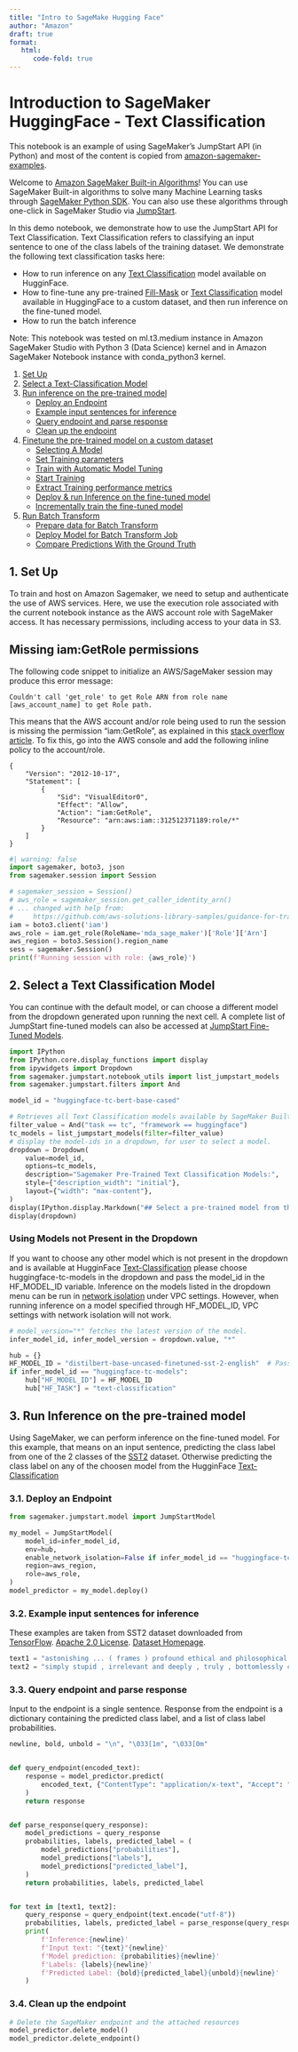 ```yaml
---
title: "Intro to SageMake Hugging Face"
author: "Amazon"
draft: true
format:
   html:
      code-fold: true
---
```


# Introduction to SageMaker HuggingFace - Text Classification

This notebook is an example of using SageMaker's JumpStart API (in Python) and most of the content is copied from [amazon-sagemaker-examples](https://github.com/aws/amazon-sagemaker-examples/blob/main/introduction_to_amazon_algorithms/jumpstart_text_classification/Amazon_JumpStart_HuggingFace_Text_Classification.ipynb).

Welcome to [Amazon SageMaker Built-in Algorithms](https://sagemaker.readthedocs.io/en/stable/algorithms/index.html)! You can use SageMaker Built-in algorithms to solve many Machine Learning tasks through [SageMaker Python SDK](https://sagemaker.readthedocs.io/en/stable/overview.html). You can also use these algorithms through one-click in SageMaker Studio via [JumpStart](https://docs.aws.amazon.com/sagemaker/latest/dg/studio-jumpstart.html).

In this demo notebook, we demonstrate how to use the JumpStart API for Text Classification. Text Classification refers to classifying an input sentence to one of the class labels of the training dataset.  We demonstrate the following text classification tasks here:

* How to run inference on any [Text Classification](https://huggingface.co/models?pipeline_tag=text-classification&sort=downloads) model available on HugginFace.
* How to fine-tune any pre-trained [Fill-Mask](https://huggingface.co/models?pipeline_tag=fill-mask&sort=downloads) or [Text Classification](https://huggingface.co/models?pipeline_tag=text-classification&sort=downloads) model available in HuggingFace to a custom dataset, and then run inference on the fine-tuned model.
* How to run the batch inference

Note: This notebook was tested on ml.t3.medium instance in Amazon SageMaker Studio with Python 3 (Data Science) kernel and in Amazon SageMaker Notebook instance with conda_python3 kernel.


1. [Set Up](#1.-Set-Up)
2. [Select a Text-Classification Model](#2.-Select-a-Text-Classification-Model)
3. [Run inference on the pre-trained model](#3.-Run-Inference-on-the-pre-trained-model)
   * [Deploy an Endpoint](#3.1.-Retrieve-Artifacts-&-Deploy-an-Endpoint)
   * [Example input sentences for inference](#3.2.-Example-input-sentences-for-inference)
   * [Query endpoint and parse response](#3.3.-Query-endpoint-and-parse-response)
   * [Clean up the endpoint](#3.4.-Clean-up-the-endpoint)
4. [Finetune the pre-trained model on a custom dataset](#4.-Fine-Tune-the-pre-trained-model-on-a-custom-dataset)
   * [Selecting A Model](#4.1.-Selecting-A-Model)
   * [Set Training parameters](#4.2.-Set-Training-parameters)
   * [Train with Automatic Model Tuning](#4.3.-Train-with-Automatic-Model-Tuning-([HPO]))
   * [Start Training](#4.4.-Start-Training)
   * [Extract Training performance metrics](#4.5.-Extract-Training-performance-metrics)
   * [Deploy & run Inference on the fine-tuned model](#4.6.-Deploy-&-run-Inference-on-the-fine-tuned-model)
   * [Incrementally train the fine-tuned model](#4.7.-Incrementally-train-the-fine-tuned-model)
5. [Run Batch Transform](#5.-Running-Batch-Inference)
   * [Prepare data for Batch Transform](#5.1.-Prepare-data-for-Batch-Transform)
   * [Deploy Model for Batch Transform Job](#5.2.-Deploy-Model-for-Batch-Transform-Job)
   * [Compare Predictions With the Ground Truth
     ](#5.3.-Compare-Predictions-With-the-Ground-Truth)


## 1. Set Up


To train and host on Amazon Sagemaker, we need to setup and authenticate the use of AWS services. Here, we use the execution role associated with the current notebook instance as the AWS account role with SageMaker access. It has necessary permissions, including access to your data in S3.


::: {.callout-caution collapse="true"}
## Missing iam:GetRole permissions

The following code snippet to initialize an AWS/SageMaker session may produce this error message:
```
Couldn't call 'get_role' to get Role ARN from role name [aws_account_name] to get Role path.
```

This means that the AWS account and/or role being used to run the session is missing the permission "iam:GetRole", as explained in this [stack overflow article](https://stackoverflow.com/questions/68607118/aws-sagemaker-iam-permission-to-call-get-role). To fix this, go into the AWS console and add the following inline policy to the account/role.
```
{
    "Version": "2012-10-17",
    "Statement": [
        {
            "Sid": "VisualEditor0",
            "Effect": "Allow",
            "Action": "iam:GetRole",
            "Resource": "arn:aws:iam::312512371189:role/*"
        }
    ]
}
```
:::


```python
#| warning: false
import sagemaker, boto3, json
from sagemaker.session import Session

# sagemaker_session = Session()
# aws_role = sagemaker_session.get_caller_identity_arn()
# ... changed with help from:
#     https://github.com/aws-solutions-library-samples/guidance-for-training-an-aws-deepracer-model-using-amazon-sagemaker/issues/47
iam = boto3.client('iam')
aws_role = iam.get_role(RoleName='mda_sage_maker')['Role']['Arn']
aws_region = boto3.Session().region_name
sess = sagemaker.Session()
print(f'Running session with role: {aws_role}')
```


## 2. Select a Text Classification Model

You can continue with the default model, or can choose a different model from the dropdown generated upon running the next cell. A complete list of JumpStart fine-tuned models can also be accessed at [JumpStart Fine-Tuned Models](https://sagemaker.readthedocs.io/en/stable/doc_utils/pretrainedmodels.html#).


```python
import IPython
from IPython.core.display_functions import display
from ipywidgets import Dropdown
from sagemaker.jumpstart.notebook_utils import list_jumpstart_models
from sagemaker.jumpstart.filters import And

model_id = "huggingface-tc-bert-base-cased"

# Retrieves all Text Classification models available by SageMaker Built-In Algorithms.
filter_value = And("task == tc", "framework == huggingface")
tc_models = list_jumpstart_models(filter=filter_value)
# display the model-ids in a dropdown, for user to select a model.
dropdown = Dropdown(
    value=model_id,
    options=tc_models,
    description="Sagemaker Pre-Trained Text Classification Models:",
    style={"description_width": "initial"},
    layout={"width": "max-content"},
)
display(IPython.display.Markdown("## Select a pre-trained model from the dropdown below"))
display(dropdown)
```


### Using Models not Present in the Dropdown

If you want to choose any other model which is not present in the dropdown and is available at HugginFace [Text-Classification](https://huggingface.co/models?pipeline_tag=text-classification&sort=downloads) please choose huggingface-tc-models in the dropdown and pass the model_id in the HF_MODEL_ID variable. Inference on the models listed in the dropdown menu can be run in [network isolation](https://docs.aws.amazon.com/sagemaker/latest/dg/mkt-algo-model-internet-free.html) under VPC settings. However, when running inference on a model specified through HF_MODEL_ID, VPC settings with network isolation will not work.

```python
# model_version="*" fetches the latest version of the model.
infer_model_id, infer_model_version = dropdown.value, "*"

hub = {}
HF_MODEL_ID = "distilbert-base-uncased-finetuned-sst-2-english"  # Pass any other HF_MODEL_ID from - https://huggingface.co/models?pipeline_tag=text-classification&sort=downloads
if infer_model_id == "huggingface-tc-models":
    hub["HF_MODEL_ID"] = HF_MODEL_ID
    hub["HF_TASK"] = "text-classification"
```


## 3. Run Inference on the pre-trained model

Using SageMaker, we can perform inference on the fine-tuned model. For this example, that means on an input sentence, predicting the class label from one of the 2 classes of the [SST2](https://nlp.stanford.edu/sentiment/index.html) dataset. Otherwise predicting the class label on any of the choosen model from the HugginFace [Text-Classification](https://huggingface.co/models?pipeline_tag=text-classification&sort=downloads)


### 3.1. Deploy an Endpoint

```python
from sagemaker.jumpstart.model import JumpStartModel

my_model = JumpStartModel(
    model_id=infer_model_id,
    env=hub,
    enable_network_isolation=False if infer_model_id == "huggingface-tc-models" else True,
    region=aws_region,
    role=aws_role,
)
model_predictor = my_model.deploy()
```


### 3.2. Example input sentences for inference

These examples are taken from SST2 dataset downloaded from [TensorFlow](https://www.tensorflow.org/datasets/catalog/glue#gluesst2). [Apache 2.0 License](https://www.apache.org/licenses/LICENSE-2.0). [Dataset Homepage](https://nlp.stanford.edu/sentiment/index.html).

```python
text1 = "astonishing ... ( frames ) profound ethical and philosophical questions in the form of dazzling pop entertainment"
text2 = "simply stupid , irrelevant and deeply , truly , bottomlessly cynical "
```


### 3.3. Query endpoint and parse response

Input to the endpoint is a single sentence. Response from the endpoint is a dictionary containing the predicted class label, and a list of class label probabilities.

```python
newline, bold, unbold = "\n", "\033[1m", "\033[0m"


def query_endpoint(encoded_text):
    response = model_predictor.predict(
        encoded_text, {"ContentType": "application/x-text", "Accept": "application/json;verbose"}
    )
    return response


def parse_response(query_response):
    model_predictions = query_response
    probabilities, labels, predicted_label = (
        model_predictions["probabilities"],
        model_predictions["labels"],
        model_predictions["predicted_label"],
    )
    return probabilities, labels, predicted_label


for text in [text1, text2]:
    query_response = query_endpoint(text.encode("utf-8"))
    probabilities, labels, predicted_label = parse_response(query_response)
    print(
        f'Inference:{newline}'
        f'Input text: "{text}"{newline}'
        f'Model prediction: {probabilities}{newline}'
        f'Labels: {labels}{newline}'
        f'Predicted Label: {bold}{predicted_label}{unbold}{newline}'
    )

```


### 3.4. Clean up the endpoint

```python
# Delete the SageMaker endpoint and the attached resources
model_predictor.delete_model()
model_predictor.delete_endpoint()
```

